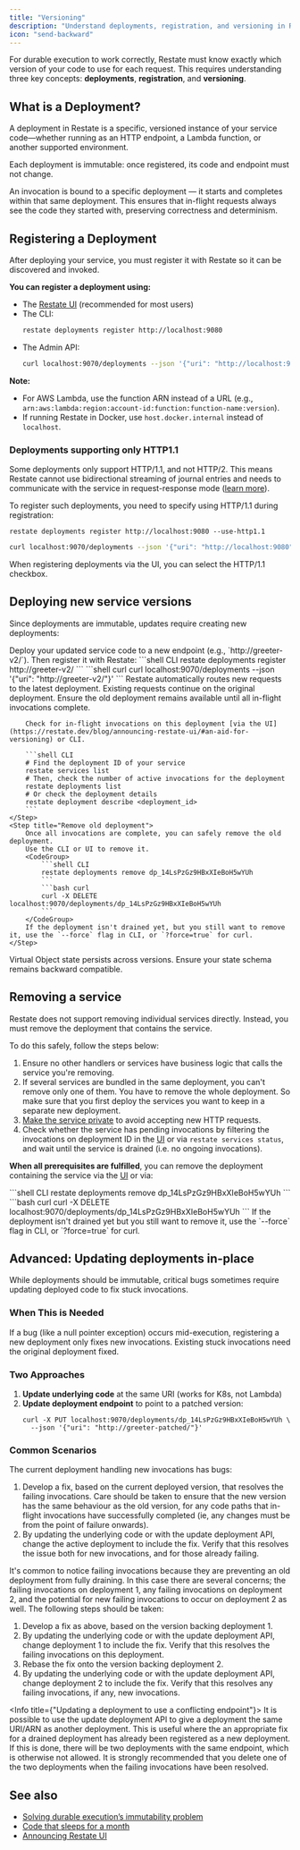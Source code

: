 ```yaml
---
title: "Versioning"
description: "Understand deployments, registration, and versioning in Restate."
icon: "send-backward"
---
```


For durable execution to work correctly, Restate must know exactly which version of your code to use for each request. This requires understanding three key concepts: **deployments**, **registration**, and **versioning**.

## What is a Deployment?

A deployment in Restate is a specific, versioned instance of your service code—whether running as an HTTP endpoint, a Lambda function, or another supported environment.

Each deployment is immutable: once registered, its code and endpoint must not change.

An invocation is bound to a specific deployment — it starts and completes within that same deployment. This ensures that in-flight requests always see the code they started with, preserving correctness and determinism.

## Registering a Deployment

After deploying your service, you must register it with Restate so it can be discovered and invoked.

**You can register a deployment using:**
- The [Restate UI](/installation#restate-ui) (recommended for most users)
- The CLI:
  ```bash
  restate deployments register http://localhost:9080
  ```
- The Admin API:
  ```bash
  curl localhost:9070/deployments --json '{"uri": "http://localhost:9080"}'
  ```

**Note:**
 - For AWS Lambda, use the function ARN instead of a URL (e.g., `arn:aws:lambda:region:account-id:function:function-name:version`).
 - If running Restate in Docker, use `host.docker.internal` instead of `localhost`.

### Deployments supporting only HTTP1.1
Some deployments only support HTTP/1.1, and not HTTP/2.
This means Restate cannot use bidirectional streaming of journal entries and needs to communicate with the service in request-response mode ([learn more](/guides/request-lifecycle#request-response-deployment-targets)).

To register such deployments, you need to specify using HTTP/1.1 during registration:
<CodeGroup>
```shell CLI
restate deployments register http://localhost:9080 --use-http1.1
```
```bash curl
curl localhost:9070/deployments --json '{"uri": "http://localhost:9080", "use_http_11": true}'
```
</CodeGroup>

When registering deployments via the UI, you can select the HTTP/1.1 checkbox.


## Deploying new service versions

Since deployments are immutable, updates require creating new deployments:

<Steps>
    <Step title="Deploy new version">
        Deploy your updated service code to a new endpoint (e.g., `http://greeter-v2/`).
    </Step>
    <Step title="Register the new deployment">
        Then register it with Restate:
        <CodeGroup>
        ```shell CLI
        restate deployments register http://greeter-v2/
        ```
        ```shell curl
        curl localhost:9070/deployments --json '{"uri": "http://greeter-v2/"}'
        ```
        </CodeGroup>
        Restate automatically routes new requests to the latest deployment. Existing requests continue on the original deployment.
    </Step>
    <Step title="Wait for old deployment to drain">
        Ensure the old deployment remains available until all in-flight invocations complete.

        Check for in-flight invocations on this deployment [via the UI](https://restate.dev/blog/announcing-restate-ui/#an-aid-for-versioning) or CLI.

        ```shell CLI
        # Find the deployment ID of your service
        restate services list
        # Then, check the number of active invocations for the deployment
        restate deployments list
        # Or check the deployment details
        restate deployment describe <deployment_id>
        ```
    </Step>
    <Step title="Remove old deployment">
        Once all invocations are complete, you can safely remove the old deployment.
        Use the CLI or UI to remove it.
        <CodeGroup>
            ```shell CLI
            restate deployments remove dp_14LsPzGz9HBxXIeBoH5wYUh
            ```
            ```bash curl
            curl -X DELETE localhost:9070/deployments/dp_14LsPzGz9HBxXIeBoH5wYUh
            ```
        </CodeGroup>
        If the deployment isn't drained yet, but you still want to remove it, use the `--force` flag in CLI, or `?force=true` for curl.
    </Step>
</Steps>


<Note title="State compatibility">
    Virtual Object state persists across versions. Ensure your state schema remains backward compatible.
</Note>

## Removing a service

Restate does not support removing individual services directly. Instead, you must remove the deployment that contains the service.

To do this safely, follow the steps below:

1. Ensure no other handlers or services have business logic that calls the service you're removing.
2. If several services are bundled in the same deployment, you can't remove only one of them. You have to remove the whole deployment.
So make sure that you first deploy the services you want to keep in a separate new deployment.
4. [Make the service private](/services/security#private-services) to avoid accepting new HTTP requests.
5. Check whether the service has pending invocations by filtering the invocations on deployment ID in the [UI](/installation#restate-ui) or via `restate services status`, and wait until the service is drained (i.e. no ongoing invocations).

**When all prerequisites are fulfilled**, you can remove the deployment containing the service via the [UI](/installation#restate-ui) or via:

<CodeGroup>
    ```shell CLI
    restate deployments remove dp_14LsPzGz9HBxXIeBoH5wYUh
    ```
    ```bash curl
    curl -X DELETE localhost:9070/deployments/dp_14LsPzGz9HBxXIeBoH5wYUh
    ```
</CodeGroup>
If the deployment isn't drained yet but you still want to remove it, use the `--force` flag in CLI, or `?force=true` for curl.


## Advanced: Updating deployments in-place

While deployments should be immutable, critical bugs sometimes require updating deployed code to fix stuck invocations.

### When This is Needed
If a bug (like a null pointer exception) occurs mid-execution, registering a new deployment only fixes new invocations. Existing stuck invocations need the original deployment fixed.

### Two Approaches

1. **Update underlying code** at the same URI (works for K8s, not Lambda)
2. **Update deployment endpoint** to point to a patched version:
   ```shell
   curl -X PUT localhost:9070/deployments/dp_14LsPzGz9HBxXIeBoH5wYUh \
     --json '{"uri": "http://greeter-patched/"}'
   ```

### Common Scenarios

<AccordionGroup>
<Accordion title="Scenario 1: Invocations failing on the active deployment">

The current deployment handling new invocations has bugs:

1. Develop a fix, based on the current deployed version, that resolves the failing invocations.
Care should be taken to ensure that the new version has the same behaviour as the old version, for any code paths that in-flight invocations have successfully completed (ie, any changes must be from the point of failure onwards).
2. By updating the underlying code or with the update deployment API, change the active deployment to include the fix. Verify that this resolves the issue both for new invocations, and for those already failing.

</Accordion>
<Accordion title="Scenario 2: Failing invocations on a previous (draining) deployment">

It's common to notice failing invocations because they are preventing an old deployment from fully draining. In this case there are several concerns; the failing invocations on deployment 1, any failing invocations on deployment 2,
and the potential for new failing invocations to occur on deployment 2 as well. The following steps should be taken:
1. Develop a fix as above, based on the version backing deployment 1.
2. By updating the underlying code or with the update deployment API, change deployment 1 to include the fix. Verify that this resolves the failing invocations on this deployment.
3. Rebase the fix onto the version backing deployment 2.
4. By updating the underlying code or with the update deployment API, change deployment 2 to include the fix. Verify that this resolves any failing invocations, if any, new invocations.

<Info title={"Updating a deployment to use a conflicting endpoint"}>
    It is possible to use the update deployment API to give a deployment the same URI/ARN as another deployment. This is useful where the an appropriate fix for a drained deployment has already been registered as a new deployment.
    If this is done, there will be two deployments with the same endpoint, which is otherwise not allowed. It is strongly recommended that you delete one of the two deployments when the failing invocations have been resolved.
</Info>
</Accordion>
</AccordionGroup>

## See also

- [Solving durable execution’s immutability problem](https://restate.dev/blog/solving-durable-executions-immutability-problem/)
- [Code that sleeps for a month](https://restate.dev/blog/code-that-sleeps-for-a-month/)
- [Announcing Restate UI](https://restate.dev/blog/announcing-restate-ui/)
